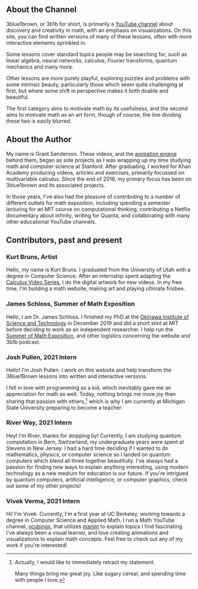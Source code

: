 <Section width="narrow">

# About the Channel

3blue1brown, or 3b1b for short, is primarily a [YouTube channel](https://www.youtube.com/3blue1brown) about discovery and creativity in math, with an emphasis on visualizations.
On this site, you can find written versions of many of these lessons, often with more interactive elements sprinkled in.

Some lessons cover standard topics people may be searching for, such as <LessonLink id="vectors">linear algebra</LessonLink>, <LessonLink id="neural-networks">neural networks</LessonLink>, <LessonLink id="essence-of-calculus">calculus</LessonLink>, <LessonLink id="fourier-transforms">Fourier transforms</LessonLink>, <LessonLink id="light-quantum-mechanics">quantum mechanics</LessonLink> and many more.

Other lessons <LessonLink id="clacks">are</LessonLink> <LessonLink id="inscribed-rectangle-problem">more</LessonLink> <LessonLink id="hardest-problem">purely</LessonLink> <LessonLink id="prime-spirals">playful</LessonLink>, exploring puzzles and problems with some intrinsic beauty, particularly those which seem quite challenging at first, but where some shift in perspective makes it both doable and beautiful.
 
The first category aims to motivate math by its usefulness, and the second aims to motivate math as an art form, though of course, the line dividing these two is easily blurred.

</Section>

<Section width="narrow">

# About the Author

<Portrait image="images/about/grant.png"/>

My name is Grant Sanderson.
These videos, and the [animation engine](https://github.com/3b1b/manim) behind them, began as side projects as I was wrapping up my time studying math and computer science at Stanford.
After graduating, I worked for Khan Academy producing videos, articles and exercises, primarily focussed on multivariable calculus. Since the end of 2016, my primary focus has been on 3blue1brown and its associated projects.

In those years, I've also had the pleasure of contributing to a number of different outlets for math exposition, including spending a semester lecturing for an MIT course on computational thinking, contributing a Netflix documentary about infinity, writing for Quanta, and collaborating with many other educational YouTube channels.

</Section>

<Section with="narrow">

# Contributors, past and present

### Kurt Bruns, Artist

<Portrait image="images/about/kurt-bruns.png" />

Hello, my name is Kurt Bruns.
I graduated from the University of Utah with a degree in Computer Science.
After an internship spent adapting the [Calculus Video Series](/topics/calculus), I do the digital artwork for new videos.
In my free time, I'm building a math website, making art and playing ultimate frisbee.

<Clickable
  link="https://kurtbruns.github.io/"
  icon="fab fa-github"
  text="Kurt's Work"
/>


### James Schloss, Summer of Math Exposition

<Portrait image="images/about/james-schloss.png"/>

Hello, I am Dr. James Schloss.
I finished my PhD at the [Okinawa Institute of Science and Technology](https://www.oist.jp/) in December 2019 and did a short stint at MIT before deciding to work as an independent researcher.
I help run the [Summer of Math Exposition](https://3blue1brown.com/some1), and other logistics concerning the website and 3b1b podcast.

<Clickable
  link="https://www.algorithm-archive.org/"
  icon="fab fa-home"
  text="Algorithm archive"
/>
<Clickable
  link="https://www.youtube.com/c/LeiosOS"
  icon="fab fa-youtube"
  text="Leios Labs"
/>
<Clickable
  link="https://www.twitch.tv/simuleios"
  icon="fab fa-twitch"
  text="Simuleios"
/>

### Josh Pullen, 2021 Intern

<Portrait image="images/about/josh-pullen.png" />

Hello! I'm Josh Pullen. I work on this website and help transform the 3Blue1Brown lessons into written and interactive versions.

I fell in love with programming as a kid, which inevitably gave me an appreciation for math as well. Today, nothing brings me more joy than sharing that passion with others,[^1] which is why I am currently at Michigan State University preparing to become a teacher.

<Clickable
  link="https://www.joshuapullen.com/"
  icon="fas fa-home"
  text="Josh's Website"
/>

### River Way, 2021 Intern

<Portrait image="images/about/river-way.png" />

Hey! I'm River, thanks for stopping by! Currently, I am studying quantum computation in Bern, Switzerland; my undergraduate years were spent at Stevens in New Jersey. I had a hard time deciding if I wanted to do mathematics, physics, or computer science so I landed on quantum computers which blend all three together beautifully. I've always had a passion for finding new ways to explain anything interesting, using modern technology as a new medium for education is our future. If you're intrigued by quantum computers, artificial intelligence, or computer graphics, check out some of my other projects!

<Clickable
  link="https://riverway.li/"
  icon="fas fa-home"
  text="River's Website"
/>

### Vivek Verma, 2021 Intern

<Portrait image="images/about/vivek-verma.jpeg" />

Hi! I'm Vivek. Currently, I'm a first year at UC Berkeley, working towards a degree in Computer Science and Applied Math. I run a Math YouTube channel, [vcubingx](https://youtube.com/vcubingx), that utilizes [manim](https://github.com/3b1b/manim) to explain topics I find fascinating. I've always been a visual learner, and love creating animations and visualizations to explain math concepts. Feel free to check out any of my work if you're interested!

<Clickable
  link="https://youtube.com/vcubingx"
  icon="fab fa-youtube"
  text="Vivek's YouTube"
/>
<Clickable
  link="https://twitter.com/vcubingx"
  icon="fab fa-twitter"
  text="Vivek's Twitter"
/>
<Clickable
  link="https://github.com/vivek3141"
  icon="fab fa-github"
  text="Vivek's GitHub"
/>

</Section>

[^1]: Actually, I would like to immediately retract my statement.

    Many things bring me great joy. Like sugary cereal, and spending time with people I love.

